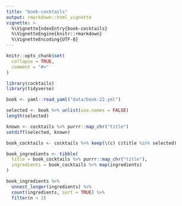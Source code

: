 ```yaml
---
title: "book-cocktails"
output: rmarkdown::html_vignette
vignette: >
  %\VignetteIndexEntry{book-cocktails}
  %\VignetteEngine{knitr::rmarkdown}
  %\VignetteEncoding{UTF-8}
---
```


```r
knitr::opts_chunk$set(
  collapse = TRUE,
  comment = "#>"
)
```

```r
library(cocktails)
library(tidyverse)

book <- yaml::read_yaml("data/book-22.yml")

selected <- book %>% unlist(use.names = FALSE)
length(selected)

known <- cocktails %>% purrr::map_chr("title")
setdiff(selected, known)

book_cocktails <- cocktails %>% keep(\(c) c$title %in% selected)

book_ingredients <- tibble(
  title = book_cocktails %>% purrr::map_chr("title"),
  ingredients = book_cocktails %>% map(ingredients)
) 

book_ingredients %>% 
  unnest_longer(ingredients) %>% 
  count(ingredients, sort = TRUE) %>% 
  filter(n < 3)

```
